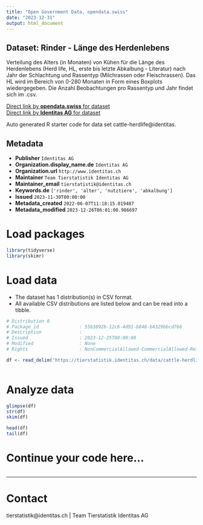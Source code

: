 ```yaml
---
title: "Open Government Data, opendata.swiss"
date: "2023-12-31"
output: html_document
---
```


## Dataset: Rinder - Länge des Herdenlebens

Verteilung des Alters (in Monaten) von Kühen für die Länge des Herdenlebens (Herd life, HL, erste bis letzte Abkalbung - Literatur) nach Jahr der Schlachtung und Rassentyp (Milchrassen oder Fleischrassen). Das HL wird im Bereich von 0-280 Monaten in Form eines Boxplots wiedergegeben. Die Anzahl Beobachtungen pro Rassentyp und Jahr findet sich im .csv.

[Direct link by **opendata.swiss** for dataset](https://opendata.swiss/de/dataset/rinder-lange-des-herdenlebens)<br>
[Direct link by **Identitas AG** for dataset](https://tierstatistik.identitas.ch/)

Auto generated R starter code for data set cattle-herdlife@identitas.

## Metadata

- **Publisher** `Identitas AG`
- **Organization.display_name.de** `Identitas AG`
- **Organization.url** `http://www.identitas.ch`
- **Maintainer** `Team Tierstatistik Identitas AG`
- **Maintainer_email** `tierstatistik@identitas.ch`
- **Keywords.de** `['rinder', 'alter', 'nutztiere', 'abkalbung']`
- **Issued** `2023-11-30T00:00:00`
- **Metadata_created** `2022-06-07T11:18:15.019487`
- **Metadata_modified** `2023-12-26T06:01:00.986697`


# Load packages

```r

library(tidyverse)
library(skimr)

```

# Load data

-   The dataset has 1 distribution(s) in CSV format.
-   All available CSV distributions are listed below and can be read into a tibble.

```r

# Distribution 0
# Package_id               : 55b3892b-12c6-4d91-b848-b4329bbcd766
# Description              : 
# Issued                   : 2023-12-25T00:00:00
# Modified                 : None
# Rights                   : NonCommercialAllowed-CommercialAllowed-ReferenceRequired

df <- read_delim('https://tierstatistik.identitas.ch/data/cattle-herdlife.csv')



```

# Analyze data

```r

glimpse(df)
str(df)
skim(df)

head(df)
tail(df)

```

# Continue your code here...

```r

```

------------------------------------------------------------------------

# Contact

tierstatistik@identitas.ch | Team Tierstatistik Identitas AG
